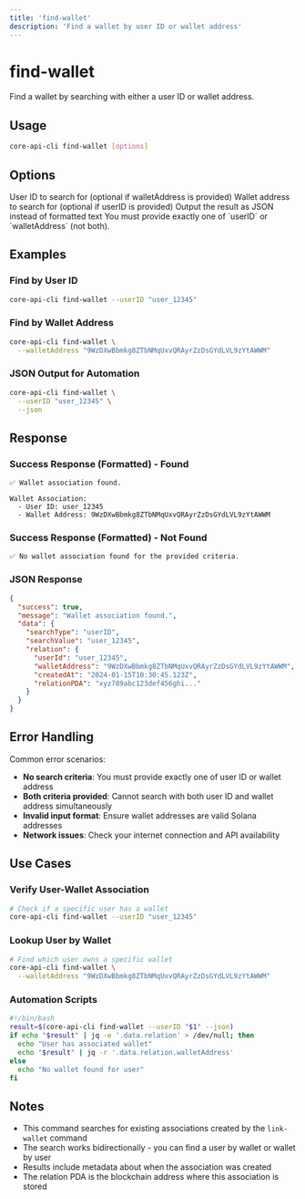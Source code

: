 ```yaml
---
title: 'find-wallet'
description: 'Find a wallet by user ID or wallet address'
---
```


# find-wallet

Find a wallet by searching with either a user ID or wallet address.

## Usage

```bash
core-api-cli find-wallet [options]
```

## Options

<ParamField path="--userID, -u" type="string">
  User ID to search for (optional if walletAddress is provided)
</ParamField>

<ParamField path="--walletAddress, -w" type="string">
  Wallet address to search for (optional if userID is provided)
</ParamField>

<ParamField path="--json" type="boolean">
  Output the result as JSON instead of formatted text
</ParamField>

<Note>
You must provide exactly one of `userID` or `walletAddress` (not both).
</Note>

## Examples

### Find by User ID

```bash
core-api-cli find-wallet --userID "user_12345"
```

### Find by Wallet Address

```bash
core-api-cli find-wallet \
  --walletAddress "9WzDXwBbmkg8ZTbNMqUxvQRAyrZzDsGYdLVL9zYtAWWM"
```

### JSON Output for Automation

```bash
core-api-cli find-wallet \
  --userID "user_12345" \
  --json
```

## Response

### Success Response (Formatted) - Found

```
✅ Wallet association found.

Wallet Association:
  - User ID: user_12345
  - Wallet Address: 9WzDXwBbmkg8ZTbNMqUxvQRAyrZzDsGYdLVL9zYtAWWM
```

### Success Response (Formatted) - Not Found

```
✅ No wallet association found for the provided criteria.
```

### JSON Response

```json
{
  "success": true,
  "message": "Wallet association found.",
  "data": {
    "searchType": "userID",
    "searchValue": "user_12345",
    "relation": {
      "userId": "user_12345",
      "walletAddress": "9WzDXwBbmkg8ZTbNMqUxvQRAyrZzDsGYdLVL9zYtAWWM",
      "createdAt": "2024-01-15T10:30:45.123Z",
      "relationPDA": "xyz789abc123def456ghi..."
    }
  }
}
```

## Error Handling

Common error scenarios:

- **No search criteria**: You must provide exactly one of user ID or wallet address
- **Both criteria provided**: Cannot search with both user ID and wallet address simultaneously
- **Invalid input format**: Ensure wallet addresses are valid Solana addresses
- **Network issues**: Check your internet connection and API availability

## Use Cases

### Verify User-Wallet Association

```bash
# Check if a specific user has a wallet
core-api-cli find-wallet --userID "user_12345"
```

### Lookup User by Wallet

```bash
# Find which user owns a specific wallet
core-api-cli find-wallet \
  --walletAddress "9WzDXwBbmkg8ZTbNMqUxvQRAyrZzDsGYdLVL9zYtAWWM"
```

### Automation Scripts

```bash
#!/bin/bash
result=$(core-api-cli find-wallet --userID "$1" --json)
if echo "$result" | jq -e '.data.relation' > /dev/null; then
  echo "User has associated wallet"
  echo "$result" | jq -r '.data.relation.walletAddress'
else
  echo "No wallet found for user"
fi
```

## Notes

- This command searches for existing associations created by the `link-wallet` command
- The search works bidirectionally - you can find a user by wallet or wallet by user
- Results include metadata about when the association was created
- The relation PDA is the blockchain address where this association is stored
